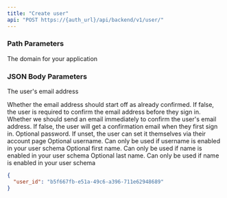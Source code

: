 ```yaml
---
title: "Create user"
api: "POST https://{auth_url}/api/backend/v1/user/"
---
```


### Path Parameters

<ParamField path="auth_url" type="string" required>
  The domain for your application
</ParamField>

### JSON Body Parameters

<ParamField body="email">The user's email address</ParamField>

<ParamField body="email_confirmed">
  Whether the email address should start off as already confirmed. If false, the
  user is required to confirm the email address before they sign in.
</ParamField>

<ParamField body="send_email_to_confirm_email_address">
  Whether we should send an email immediately to confirm the user's email
  address. If false, the user will get a confirmation email when they first sign
  in.
</ParamField>

<ParamField body="password">
  Optional password. If unset, the user can set it themselves via their account
  page
</ParamField>

<ParamField body="username">
  Optional username. Can only be used if username is enabled in your user schema
</ParamField>

<ParamField body="first_name">
  Optional first name. Can only be used if name is enabled in your user schema
</ParamField>

<ParamField body="last_name" >
Optional last name. Can only be used if name is enabled in your user schema

</ParamField>

<ResponseExample>

```json
{
  "user_id": "b5f667fb-e51a-49c6-a396-711e62948689"
}
```

</ResponseExample>
